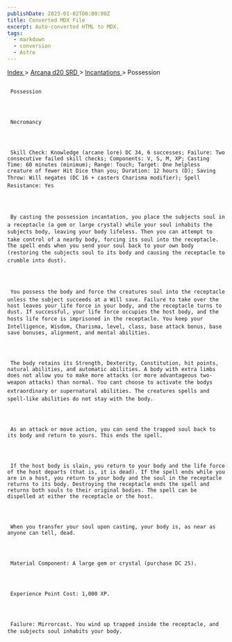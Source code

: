 ```yaml
---
publishDate: 2023-01-02T00:00:00Z
title: Converted MDX File
excerpt: Auto-converted HTML to MDX.
tags:
  - markdown
  - conversion
  - Astro
---
```


[
Index
](-index) >
[
Arcana d20 SRD
](arcana-d20-srd-index) >
[
Incantations
](arcana-d20-srd-incantations-index) > Possession

##

     Possession




     Necromancy




     Skill Check: Knowledge (arcane lore) DC 34, 6 successes; Failure: Two consecutive failed skill checks; Components: V, S, M, XP; Casting Time: 60 minutes (minimum); Range: Touch; Target: One helpless creature of fewer Hit Dice than you; Duration: 12 hours (D); Saving Throw: Will negates (DC 16 + casters Charisma modifier); Spell Resistance: Yes




     By casting the possession incantation, you place the subjects soul in a receptacle (a gem or large crystal) while your soul inhabits the subjects body, leaving your body lifeless. Then you can attempt to take control of a nearby body, forcing its soul into the receptacle. The spell ends when you send your soul back to your own body (restoring the subjects soul to its body and causing the receptacle to crumble into dust).




     You possess the body and force the creatures soul into the receptacle unless the subject succeeds at a Will save. Failure to take over the host leaves your life force in your body, and the receptacle turns to dust. If successful, your life force occupies the host body, and the hosts life force is imprisoned in the receptacle. You keep your Intelligence, Wisdom, Charisma, level, class, base attack bonus, base save bonuses, alignment, and mental abilities.




     The body retains its Strength, Dexterity, Constitution, hit points, natural abilities, and automatic abilities. A body with extra limbs does not allow you to make more attacks (or more advantageous two-weapon attacks) than normal. You cant choose to activate the bodys extraordinary or supernatural abilities. The creatures spells and spell-like abilities do not stay with the body.




     As an attack or move action, you can send the trapped soul back to its body and return to yours. This ends the spell.




     If the host body is slain, you return to your body and the life force of the host departs (that is, it is dead). If the spell ends while you are in a host, you return to your body and the soul in the receptacle returns to its body. Destroying the receptacle ends the spell and returns both souls to their original bodies. The spell can be dispelled at either the receptacle or the host.




     When you transfer your soul upon casting, your body is, as near as anyone can tell, dead.




     Material Component: A large gem or crystal (purchase DC 25).




     Experience Point Cost: 1,000 XP.




     Failure: Mirrorcast. You wind up trapped inside the receptacle, and the subjects soul inhabits your body.
